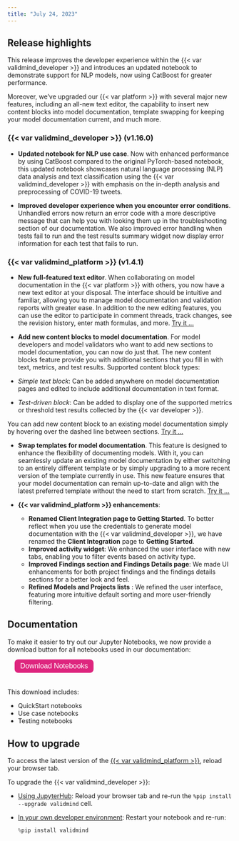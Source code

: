 ```yaml
---
title: "July 24, 2023"
---
```


## Release highlights

<!---This release introduces several significant enhancements to the {{< var validmind_developer >}}, expanding support for additional use cases and enhancing the developer experience.---> This release improves the developer experience within the {{< var validmind_developer >}} and introduces an updated notebook to demonstrate support for NLP models, now using CatBoost for greater performance. 

Moreover, we've upgraded our {{< var platform >}} with several major new features, including an all-new text editor, the capability to insert new content blocks into model documentation, template swapping for keeping your model documentation  current, and much more.

### {{< var validmind_developer >}} (v1.16.0)

<!--- NR commented out as per Andres' request --->
<!---
- **Support for Credit Risk Scorecard and Probability of Default use cases**. We've enhanced our {{< var developer >}} to be more versatile than ever, so you can now document and validate more model use cases. To demonstrate how you can use ValidMind with these new use cases, we're providing two new interactive Jupyter Notebooks for a hands-on experience. Try them:
    
    - [Credit Risk Scorecard Demo](/notebooks/probability_of_default/credit_risk_scorecard_demo.ipynb)
    - [Probability of Default Model](/notebooks/probability_of_default/probability_of_default_validmind.ipynb)
--->

- **Updated notebook for NLP use case**. Now with enhanced performance by using CatBoost compared to the original PyTorch-based notebook, this updated notebook showcases natural language processing (NLP) data analysis and text classification using the {{< var validmind_developer >}} with emphasis on the in-depth analysis and preprocessing of COVID-19 tweets. <!---[Try it ...](/notebooks/code_samples/nlp_and_llm/nlp_sentiment_analysis_catboost_demo.ipynb)--->

- **Improved developer experience when you encounter error conditions**. Unhandled errors now return an error code with a more descriptive message that can help you with looking them up in the troubleshooting section of our documentation. We also improved error handling when tests fail to run and the test results summary widget now display error information for each test that fails to run. 

### {{< var validmind_platform >}} (v1.4.1)

- **New full-featured text editor**. When collaborating on model documentation in the {{< var platform >}} with others, you now have a new text editor at your disposal. The interface should be intuitive and familiar, allowing you to manage model documentation and validation reports with greater ease. In addition to the new editing features, you can use the editor to participate in comment threads, track changes, see the revision history, enter math formulas, and more. [Try it ...](/guide/model-documentation/collaborate-with-others.qmd)

<!--- TO DO screen shot --->

- **Add new content blocks to model documentation**. For model developers and model validators who want to add new sections to model documentation, you can now do just that. The new content blocks feature provide you with additional sections that you fill in with text, metrics, and test results. Supported content block types:

- _Simple text block_: Can be added anywhere on model documentation pages and edited to include additional documentation in text format.
- _Test-driven block_: Can be added to display one of the supported metrics or threshold test results collected by the {{< var developer >}}.

You can add new content block to an existing model documentation simply by hovering over the dashed line between sections. [Try it ...](/guide/model-documentation/work-with-content-blocks.qmd) 

<!--- TO DO Need Swap template docs --->

- **Swap templates for model documentation**. This feature is designed to enhance the flexibility of documenting models. With it, you can seamlessly update an existing model documentation by either switching to an entirely different template or by simply upgrading to a more recent version of the template currently in use. This new feature ensures that your model documentation can remain up-to-date and align with the latest preferred template without the need to start from scratch. [Try it ...](/guide/model-documentation/swap-documentation-templates.qmd)

- **{{< var validmind_platform >}} enhancements**:
    <!-- This rename required a docs update, included in this PR -->
    - **Renamed Client Integration page to Getting Started**. To better reflect when you use the credentials to generate model documentation with the {{< var validmind_developer >}}, we have renamed the **Client Integration** page to **Getting Started**. 
    - **Improved activity widget**: We enhanced the user interface with new tabs, enabling you to filter events based on activity type.
    - **Improved Findings section and Findings Details page**: We made UI enhancements for both project findings and the findings details sections for a better look and feel.
    - **Refined Models and Projects lists** : We refined the user interface, featuring more intuitive default sorting and more user-friendly filtering.

## Documentation

To make it easier to try out our Jupyter Notebooks, we now provide a download button for all notebooks used in our documentation:

<form method="get" action="/notebooks.zip">
   <button type="submit" style="color: white; background-color: #de257e; border-radius: 8px; border: none; font-size: 16px; padding: 6.25px 12.5px; margin-left: 16px; margin-bottom: 20px;">Download Notebooks</button>
</form>

 This download includes:

- QuickStart notebooks
- Use case notebooks
- Testing notebooks

## How to upgrade

To access the latest version of the [{{< var validmind_platform >}}](http://app.prod.validmind.ai/), reload your browser tab.

To upgrade the {{< var validmind_developer >}}:

- [Using JupyterHub](/get-started/developer/try-with-jupyterhub.qmd): Reload your browser tab and re-run the `%pip install --upgrade validmind` cell.

- [In your own developer environment](/developer/model-documentation/install-and-initialize-developer-framework.qmd): Restart your notebook and re-run:
    
    ```python
    %pip install validmind
    ```
